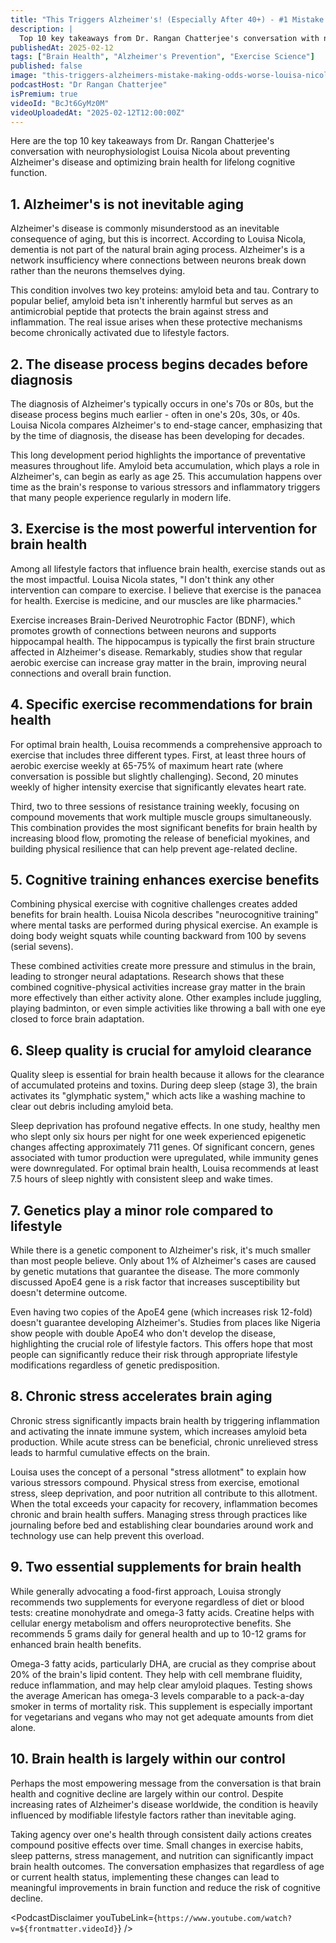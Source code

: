 ```yaml
---
title: "This Triggers Alzheimer's! (Especially After 40+) - #1 Mistake Making Odds Worse | Louisa Nicola"
description: |
  Top 10 key takeaways from Dr. Rangan Chatterjee's conversation with neurophysiologist Louisa Nicola about preventing Alzheimer's disease and optimizing brain health for lifelong cognitive function.
publishedAt: 2025-02-12
tags: ["Brain Health", "Alzheimer's Prevention", "Exercise Science"]
published: false
image: "this-triggers-alzheimers-mistake-making-odds-worse-louisa-nicola.jpg"
podcastHost: "Dr Rangan Chatterjee"
isPremium: true
videoId: "BcJt6GyMz0M"
videoUploadedAt: "2025-02-12T12:00:00Z"
---
```



<PodcastSummaryPageLayout frontmatter={frontmatter}>

Here are the top 10 key takeaways from Dr. Rangan Chatterjee's conversation with neurophysiologist Louisa Nicola about preventing Alzheimer's disease and optimizing brain health for lifelong cognitive function.

## 1. Alzheimer's is not inevitable aging

Alzheimer's disease is commonly misunderstood as an inevitable consequence of aging, but this is incorrect. According to Louisa Nicola, dementia is not part of the natural brain aging process. Alzheimer's is a network insufficiency where connections between neurons break down rather than the neurons themselves dying.

This condition involves two key proteins: amyloid beta and tau. Contrary to popular belief, amyloid beta isn't inherently harmful but serves as an antimicrobial peptide that protects the brain against stress and inflammation. The real issue arises when these protective mechanisms become chronically activated due to lifestyle factors.

## 2. The disease process begins decades before diagnosis

The diagnosis of Alzheimer's typically occurs in one's 70s or 80s, but the disease process begins much earlier - often in one's 20s, 30s, or 40s. Louisa Nicola compares Alzheimer's to end-stage cancer, emphasizing that by the time of diagnosis, the disease has been developing for decades.

This long development period highlights the importance of preventative measures throughout life. Amyloid beta accumulation, which plays a role in Alzheimer's, can begin as early as age 25. This accumulation happens over time as the brain's response to various stressors and inflammatory triggers that many people experience regularly in modern life.

## 3. Exercise is the most powerful intervention for brain health

Among all lifestyle factors that influence brain health, exercise stands out as the most impactful. Louisa Nicola states, "I don't think any other intervention can compare to exercise. I believe that exercise is the panacea for health. Exercise is medicine, and our muscles are like pharmacies."

Exercise increases Brain-Derived Neurotrophic Factor (BDNF), which promotes growth of connections between neurons and supports hippocampal health. The hippocampus is typically the first brain structure affected in Alzheimer's disease. Remarkably, studies show that regular aerobic exercise can increase gray matter in the brain, improving neural connections and overall brain function.

## 4. Specific exercise recommendations for brain health

For optimal brain health, Louisa recommends a comprehensive approach to exercise that includes three different types. First, at least three hours of aerobic exercise weekly at 65-75% of maximum heart rate (where conversation is possible but slightly challenging). Second, 20 minutes weekly of higher intensity exercise that significantly elevates heart rate.

Third, two to three sessions of resistance training weekly, focusing on compound movements that work multiple muscle groups simultaneously. This combination provides the most significant benefits for brain health by increasing blood flow, promoting the release of beneficial myokines, and building physical resilience that can help prevent age-related decline.

## 5. Cognitive training enhances exercise benefits

Combining physical exercise with cognitive challenges creates added benefits for brain health. Louisa Nicola describes "neurocognitive training" where mental tasks are performed during physical exercise. An example is doing body weight squats while counting backward from 100 by sevens (serial sevens).

These combined activities create more pressure and stimulus in the brain, leading to stronger neural adaptations. Research shows that these combined cognitive-physical activities increase gray matter in the brain more effectively than either activity alone. Other examples include juggling, playing badminton, or even simple activities like throwing a ball with one eye closed to force brain adaptation.

## 6. Sleep quality is crucial for amyloid clearance

Quality sleep is essential for brain health because it allows for the clearance of accumulated proteins and toxins. During deep sleep (stage 3), the brain activates its "glymphatic system," which acts like a washing machine to clear out debris including amyloid beta.

Sleep deprivation has profound negative effects. In one study, healthy men who slept only six hours per night for one week experienced epigenetic changes affecting approximately 711 genes. Of significant concern, genes associated with tumor production were upregulated, while immunity genes were downregulated. For optimal brain health, Louisa recommends at least 7.5 hours of sleep nightly with consistent sleep and wake times.

## 7. Genetics play a minor role compared to lifestyle

While there is a genetic component to Alzheimer's risk, it's much smaller than most people believe. Only about 1% of Alzheimer's cases are caused by genetic mutations that guarantee the disease. The more commonly discussed ApoE4 gene is a risk factor that increases susceptibility but doesn't determine outcome.

Even having two copies of the ApoE4 gene (which increases risk 12-fold) doesn't guarantee developing Alzheimer's. Studies from places like Nigeria show people with double ApoE4 who don't develop the disease, highlighting the crucial role of lifestyle factors. This offers hope that most people can significantly reduce their risk through appropriate lifestyle modifications regardless of genetic predisposition.

## 8. Chronic stress accelerates brain aging

Chronic stress significantly impacts brain health by triggering inflammation and activating the innate immune system, which increases amyloid beta production. While acute stress can be beneficial, chronic unrelieved stress leads to harmful cumulative effects on the brain.

Louisa uses the concept of a personal "stress allotment" to explain how various stressors compound. Physical stress from exercise, emotional stress, sleep deprivation, and poor nutrition all contribute to this allotment. When the total exceeds your capacity for recovery, inflammation becomes chronic and brain health suffers. Managing stress through practices like journaling before bed and establishing clear boundaries around work and technology use can help prevent this overload.

## 9. Two essential supplements for brain health

While generally advocating a food-first approach, Louisa strongly recommends two supplements for everyone regardless of diet or blood tests: creatine monohydrate and omega-3 fatty acids. Creatine helps with cellular energy metabolism and offers neuroprotective benefits. She recommends 5 grams daily for general health and up to 10-12 grams for enhanced brain health benefits.

Omega-3 fatty acids, particularly DHA, are crucial as they comprise about 20% of the brain's lipid content. They help with cell membrane fluidity, reduce inflammation, and may help clear amyloid plaques. Testing shows the average American has omega-3 levels comparable to a pack-a-day smoker in terms of mortality risk. This supplement is especially important for vegetarians and vegans who may not get adequate amounts from diet alone.

## 10. Brain health is largely within our control

Perhaps the most empowering message from the conversation is that brain health and cognitive decline are largely within our control. Despite increasing rates of Alzheimer's disease worldwide, the condition is heavily influenced by modifiable lifestyle factors rather than inevitable aging.

Taking agency over one's health through consistent daily actions creates compound positive effects over time. Small changes in exercise habits, sleep patterns, stress management, and nutrition can significantly impact brain health outcomes. The conversation emphasizes that regardless of age or current health status, implementing these changes can lead to meaningful improvements in brain function and reduce the risk of cognitive decline.

<PodcastDisclaimer
  youTubeLink={`https://www.youtube.com/watch?v=${frontmatter.videoId}`}
/>

</PodcastSummaryPageLayout>
